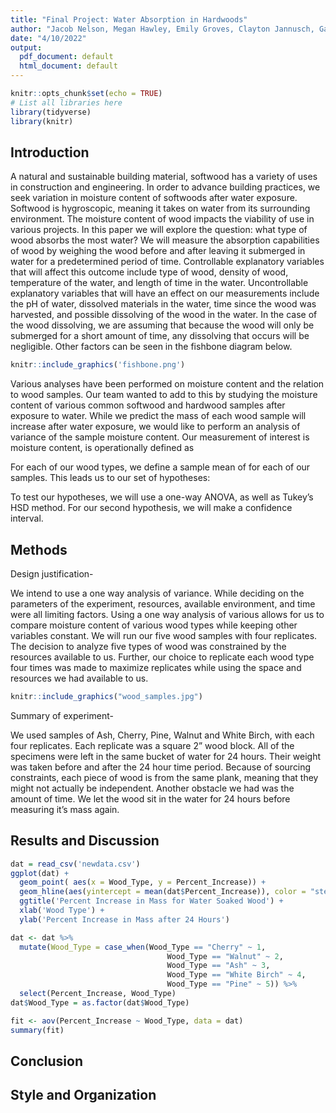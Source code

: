```yaml
---
title: "Final Project: Water Absorption in Hardwoods"
author: "Jacob Nelson, Megan Hawley, Emily Groves, Clayton Jannusch, Gavin Wilson"
date: "4/10/2022"
output:
  pdf_document: default
  html_document: default
---
```


```r
knitr::opts_chunk$set(echo = TRUE)
# List all libraries here
library(tidyverse)
library(knitr)
```


## Introduction

A natural and sustainable building material, softwood has a variety of uses in construction and engineering. In order to advance building practices, we seek variation in moisture content of softwoods after water exposure. Softwood is hygroscopic, meaning it takes on water from its surrounding environment. The moisture content of wood impacts the viability of use in various projects. In this paper we will explore the question: what type of wood absorbs the most water?
We will measure the absorption capabilities of wood by weighing the wood before and after leaving it submerged in water for a predetermined period of time. Controllable explanatory variables that will affect this outcome include type of wood, density of wood, temperature of the water, and length of time in the water. Uncontrollable explanatory variables that will have an effect on our measurements include the pH of water, dissolved materials in the water, time since the wood was harvested, and possible dissolving of the wood in the water. In the case of the wood dissolving, we are assuming that because the wood will only be submerged for a short amount of time, any dissolving that occurs will be negligible. Other factors can be seen in the fishbone diagram below.

```r
knitr::include_graphics('fishbone.png')
```


Various analyses have been performed on moisture content and the relation to wood samples. Our team wanted to add to this by studying the moisture content of various common softwood and hardwood samples after exposure to water. While we predict the mass of each wood sample will increase after water exposure, we would like to perform an analysis of variance of the sample moisture content. Our measurement of interest is moisture content, is operationally defined as

For each of our wood types, we define a sample mean of  for each of our samples.
This leads us to our set of hypotheses:


To test our hypotheses, we will use a one-way ANOVA, as well as Tukey’s HSD method. For our second hypothesis, we will make a confidence interval.


## Methods

Design justification-

We intend to use a one way analysis of variance. While deciding on the parameters of the experiment, resources, available environment, and time were all limiting factors. Using a one way analysis of various allows for us to compare moisture content of various wood types while keeping other variables constant. We will run our five wood samples with four replicates. The decision to analyze five types of wood was constrained by the resources available to us. Further, our choice to replicate each wood type four times was made to maximize replicates while using the space and resources we had available to us.

```r
knitr::include_graphics("wood_samples.jpg")
```


Summary of experiment-

We used samples of Ash, Cherry, Pine, Walnut and White Birch, with each four replicates. Each replicate was a square 2” wood block. All of the specimens were left in the same bucket of water for 24 hours. Their weight was taken before and after the 24 hour time period. Because of sourcing constraints, each piece of wood is from the same plank, meaning that they might not actually be independent. Another obstacle we had was the amount of time. We let the wood sit in the water for 24 hours before measuring it’s mass again.


## Results and Discussion

```r
dat = read_csv('newdata.csv')
ggplot(dat) +
  geom_point( aes(x = Wood_Type, y = Percent_Increase)) +
  geom_hline(aes(yintercept = mean(dat$Percent_Increase)), color = "steelblue") +
  ggtitle('Percent Increase in Mass for Water Soaked Wood') +
  xlab('Wood Type') +
  ylab('Percent Increase in Mass after 24 Hours')
```



```r
dat <- dat %>%
  mutate(Wood_Type = case_when(Wood_Type == "Cherry" ~ 1,
                                   Wood_Type == "Walnut" ~ 2,
                                   Wood_Type == "Ash" ~ 3,
                                   Wood_Type == "White Birch" ~ 4,
                                   Wood_Type == "Pine" ~ 5)) %>%
  select(Percent_Increase, Wood_Type)
dat$Wood_Type = as.factor(dat$Wood_Type)

fit <- aov(Percent_Increase ~ Wood_Type, data = dat)
summary(fit)
```
## Conclusion

## Style and Organization
